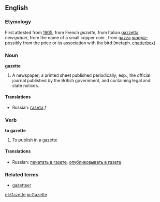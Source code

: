 ==English==
===Etymology===
First attested from [[w:1605|1605]], from French ''gazette'', from Italian [[gazzetta]] ''newspaper'', from the name of a small copper coin , from [[gazza]] ''[[magpie]]''; possibly from the price or its association with the bird (metaph. [[chatterbox]])

===Noun===
'''gazette'''

#A newspaper; a printed sheet published periodically; esp., the official journal published by the British government, and containing legal and state notices.
====Translations====
*Russian: [[газета]] ''f''

===Verb===
'''to gazette'''
#To publish in a gazette
====Translations====
*Russian: [[печатать в газете]], [[опубликовывать в газете]]
===Related terms===
*[[gazetteer]]

[[et:Gazette]]
[[io:Gazette]]